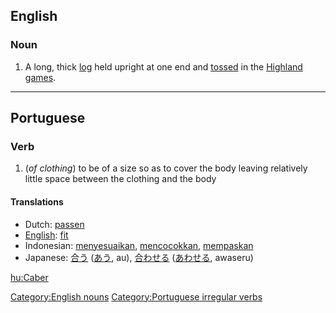 ==English==
===Noun===

#A long, thick [[log]] held upright at one end and [[toss]]ed in the [[Highland games]].

----
==Portuguese==
===Verb===

# (''of clothing'') to be of a size so as to cover the body leaving relatively little space between the clothing and the body

====Translations====
*Dutch: [[passen]]
*[[English]]: [[fit]]
*Indonesian: [[sesuai|menyesuaikan]], [[cocok|mencocokkan]], [[pas|mempaskan]]
*Japanese: [[合う]] ([[あう]], au), [[合わせる]] ([[あわせる]], awaseru)

[[Category:English nouns]]
[[Category:Portuguese irregular verbs]]

[[hu:Caber]]